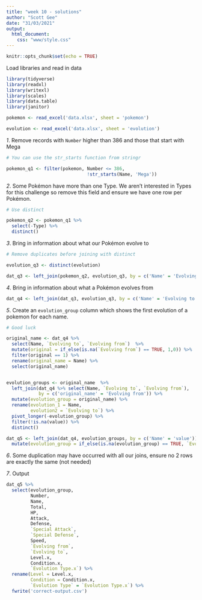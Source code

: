 ```yaml
---
title: "week 10 - solutions"
author: "Scott Gee"
date: "31/03/2021"
output: 
  html_document:
    css: "www/style.css"
---
```


```r
knitr::opts_chunk$set(echo = TRUE)
```

<script src="www/hideOutput.js"></script>

Load libraries and read in data
<div class="fold s">
```r
library(tidyverse)
library(readxl)
library(writexl)
library(scales)
library(data.table)
library(janitor)

pokemon <- read_excel('data.xlsx', sheet = 'pokemon')

evolution <- read_excel('data.xlsx', sheet = 'evolution')
```
</div>
*1*. Remove records with `Number` higher than 386 and those that start with Mega

<div class="fold h">
```r
# You can use the str_starts function from stringr
```
</div>

<div class="fold s">
```r
pokemon_q1 <- filter(pokemon, Number <= 386,
                              !str_starts(Name, 'Mega'))
```
</div>

*2*. Some Pokémon have more than one Type. We aren't interested in Types for this challenge so remove this field and ensure we have one row per Pokémon.
<div class="fold h">
```r
# Use distinct
```
</div>
<div class="fold s">
```r
pokemon_q2 <- pokemon_q1 %>% 
  select(-Type) %>% 
  distinct()
```
</div>
*3*. Bring in information about what our Pokémon evolve to

<div class="fold h">
```r
# Remove duplicates before joining with distinct
```
</div>
<div class="fold s">
```r
evolution_q3 <- distinct(evolution)

dat_q3 <- left_join(pokemon_q2, evolution_q3, by = c('Name' = 'Evolving from')) 

```
</div>

*4*. Bring in information about what a Pokémon evolves from
<div class="fold s">
```r
dat_q4 <- left_join(dat_q3, evolution_q3, by = c('Name' = 'Evolving to')) 
```
</div>
*5*. Create an `evolution_group` column which shows the first evolution of a pokemon for each name.

<div class="fold h">
```r
# Good luck
```
</div>
<div class="fold s">
```r
original_name <- dat_q4 %>% 
  select(Name, `Evolving to`, `Evolving from`)  %>% 
  mutate(original = if_else(is.na(`Evolving from`) == TRUE, 1,0)) %>% 
  filter(original == 1) %>% 
  rename(original_name = Name) %>% 
  select(original_name) 


evolution_groups <- original_name  %>% 
  left_join(dat_q4 %>% select(Name, `Evolving to`, `Evolving from`),
            by = c('original_name' = 'Evolving from')) %>% 
  mutate(evolution_group = original_name) %>% 
  rename(evolution_1 = Name,
         evolution2 = `Evolving to`) %>% 
  pivot_longer(-evolution_group) %>% 
  filter(!is.na(value)) %>% 
  distinct() 

dat_q5 <- left_join(dat_q4, evolution_groups, by = c('Name' = 'value')) %>% 
  mutate(evolution_group = if_else(is.na(evolution_group) == TRUE, `Evolving from`, evolution_group))
```
</div>

*6*. Some duplication may have occurred with all our joins, ensure no 2 rows are exactly the same (not needed)

*7*. Output 
<div class="fold s">
```r
dat_q5 %>% 
  select(evolution_group, 
         Number, 
         Name, 
         Total,
         HP, 
         Attack,
         Defense,
         `Special Attack`,
         `Special Defense`,
         Speed,
         `Evolving from`,
         `Evolving to`,
         Level.x,
         Condition.x,
         `Evolution Type.x`) %>% 
  rename(Level = Level.x,
         Condition = Condition.x,
         `Evolution Type` = `Evolution Type.x`) %>% 
  fwrite('correct-output.csv')
```
</div>
